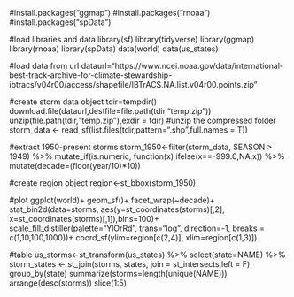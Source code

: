 #install.packages("ggmap")
#install.packages("rnoaa")
#install.packages("spData")

#load libraries and data
library(sf)
library(tidyverse)
library(ggmap)
library(rnoaa)
library(spData)
data(world)
data(us_states)

#load data from url
dataurl="https://www.ncei.noaa.gov/data/international-best-track-archive-for-climate-stewardship-ibtracs/v04r00/access/shapefile/IBTrACS.NA.list.v04r00.points.zip"

#create storm data object
tdir=tempdir()
download.file(dataurl,destfile=file.path(tdir,"temp.zip"))
unzip(file.path(tdir,"temp.zip"),exdir = tdir) #unzip the compressed folder
storm_data <- read_sf(list.files(tdir,pattern=".shp",full.names = T))

#extract 1950-present storms
storm_1950<-filter(storm_data, SEASON > 1949) %>%
mutate_if(is.numeric, function(x) ifelse(x==-999.0,NA,x)) %>%
mutate(decade=(floor(year/10)*10))

#create region object
region<-st_bbox(storm_1950)

#plot
ggplot(world)+
geom_sf()+
facet_wrap(~decade)+
stat_bin2d(data=storms, aes(y=st_coordinates(storms)[,2], x=st_coordinates(storms)[,1]),bins=100)+
scale_fill_distiller(palette="YlOrRd", trans="log", direction=-1, breaks = c(1,10,100,1000))+
coord_sf(ylim=region[c(2,4)], xlim=region[c(1,3)])

#table
us_storms<-st_transform(us_states) %>%
select(state=NAME) %>%
storm_states <- st_join(storms, states, join = st_intersects,left = F)
group_by(state)
summarize(storms=length(unique(NAME)))
arrange(desc(storms))
slice(1:5)
